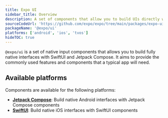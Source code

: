 ```yaml
---
title: Expo UI
sidebar_title: Overview
description: A set of components that allow you to build UIs directly with Jetpack Compose and SwiftUI from React.
sourceCodeUrl: 'https://github.com/expo/expo/tree/main/packages/expo-ui'
packageName: '@expo/ui'
platforms: ['android', 'ios', 'tvos']
hideTOC: true
---
```


`@expo/ui` is a set of native input components that allows you to build fully native interfaces with SwiftUI and Jetpack Compose. It aims to provide the commonly used features and components that a typical app will need.

## Available platforms

Components are available for the following platforms:

- **[Jetpack Compose](jetpack-compose)**: Build native Android interfaces with Jetpack Compose components
- **[SwiftUI](swift-ui)**: Build native iOS interfaces with SwiftUI components
